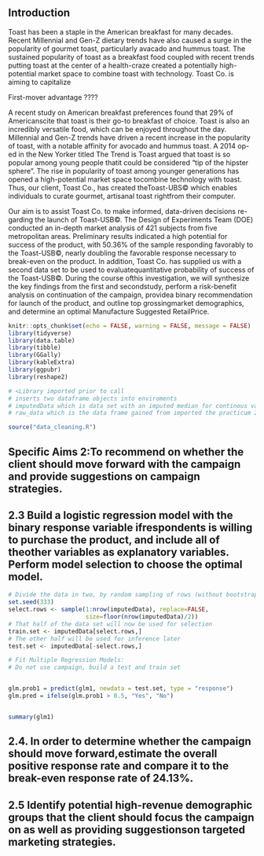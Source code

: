 ## Introduction

Toast has been a staple in the American breakfast for many decades.  Recent Millennial and Gen-Z dietary trends have also caused a surge in the popularity of gourmet toast, particularly avacado and hummus toast.  The sustained popularity of toast as a breakfast food coupled with recent trends putting toast at the center of a health-craze created a potentially high-potential market space to combine toast with technology.  Toast Co. is aiming to capitalize 

First-mover advantage ????

A recent study on American breakfast preferences found that 29% of Americanscite that toast is their go-to breakfast of choice.  Toast is also an incredibly versatile food, which can be enjoyed throughout the day.  Millennial and Gen-Z trends have driven a recent increase in the popularity of toast, with a notable affinity for avocado and hummus toast.  A 2014 op-ed in the New Yorker titled The Trend is Toast argued that toast is so popular among young people thatit could be considered “tip of the hipster sphere”.  The rise in popularity of toast among younger generations has opened a high-potential market space tocombine  technology  with  toast.   Thus,  our  client,  Toast  Co.,  has  created  theToast-UBS© which enables individuals to curate gourmet, artisanal toast rightfrom their computer.  


Our  aim  is  to  assist  Toast  Co. to  make  informed,  data-driven  decisions  re-garding the launch of Toast-USB©.  The Design of Experiments Team (DOE) conducted an in-depth market analysis of 421 subjects from five metropolitan areas.  Preliminary results indicated a high potential for success of the product, with 50.36% of the sample responding favorably to the Toast-USB©, nearly doubling the favorable response necessary to break-even on the product.  In addition, Toast Co.  has supplied us with a second data set to be used to evaluatequantitative probability of success of the Toast-USB©.  During the course ofthis investigation, we will synthesize the key findings from the first and secondstudy, perform a risk-benefit analysis on continuation of the campaign, providea binary recommendation for launch of the product,  and outline top grossingmarket demographics, and determine an optimal Manufacture Suggested RetailPrice.

```r
knitr::opts_chunk$set(echo = FALSE, warning = FALSE, message = FALSE)
library(tidyverse)
library(data.table)
library(tibble)
library(GGally)
library(kableExtra)
library(ggpubr)
library(reshape2)

# <Library imported prior to call
# inserts two dataframe objects into enviroments
# imputedData which is data set with an imputed median for continous variables
# raw_data which is the data frame gained from imported the practicum 2 materials

source("data_cleaning.R")

```

## Specific Aims 2:To recommend on whether the client should move forward with the campaign and provide suggestions on campaign strategies.





## 2.3  Build a logistic regression model with the binary response variable ifrespondents is willing to purchase the product, and include all of theother variables as explanatory variables.  Perform model selection to choose the optimal model.
```r
# Divide the data in two, by random sampling of rows (without bootstrapping)
set.seed(333)
select.rows <- sample(1:nrow(imputedData), replace=FALSE,
                      size=floor(nrow(imputedData)/2))
# That half of the data set will now be used for selection
train.set <- imputedData[select.rows,]
# The other half will be used for inference later
test.set <- imputedData[-select.rows,]

# Fit Multiple Regression Models:
# Do not use campaign, build a test and train set


glm.prob1 = predict(glm1, newdata = test.set, type = "response")
glm.pred = ifelse(glm.prob1 > 0.5, "Yes", "No")


summary(glm1)

```

## 2.4.  In order to determine whether the campaign should move forward,estimate  the  overall  positive  response  rate  and  compare  it  to  the break-even response rate of 24.13%.

## 2.5 Identify potential high-revenue demographic groups that the client should focus the campaign on as well as providing suggestionson targeted marketing strategies.